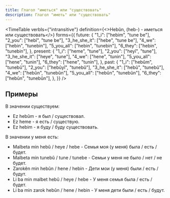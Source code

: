 ```yaml
---
title: Глагол "иметься" или "существовать"
description: Глагол "иметь" или "существовать"
---
```



<TimeTable
    verbIs={"intransitive"}
    definition={<>Hebûn, (heb-) - <Vi/> иметься или существовать</>}
    forms={{
        future: {
            "1_i": ["hebim", "tune be"],
            "2_you": ["hebî", "tune be"],
            "3_he_she_it": ["hebe", "tune be"],
            "4_we": ["hebin", "tunebin"],
            "5_you_all": ["hebin", "tunebin"],
            "6_they": ["hebin", "tunebin"],
        },
        present: {
            "1_i": ["heme", "tune"],
            "2_you": ["heyî", "tune"],
            "3_he_she_it": ["heye", "tune"],
            "4_we": ["hene", "tunin"],
            "5_you_all": ["hene", "tunin"],
            "6_they": ["hene", "tunin"],
        },
        past: {
            "1_i": ["hebûm", "tunebû"],
            "2_you": ["hebûyî", "tunebû"],
            "3_he_she_it": ["hebû", "tunebû"],
            "4_we": ["hebûn", "tunebûn"],
            "5_you_all": ["hebûn", "tunebûn"],
            "6_they": ["hebûn", "tunebûn"],
        },
    }}
/>

## Примеры

В значении существуем:

* Ez hebûm - я был / существовал.
* Ez heme - я есть / существую.
* Ez hebim - я буду / буду существовать.

В значении у меня есть:

* Malbeta min hebû / heye / hebe - Семья моя (у меня) была / есть / будет.
* Malbeta min tunebû / tune / tunebe - Семьи у меня не было / нет / не будет.
* Zarokên min hebûn / hene / hebin - Дети мои (у меня) были / есть / будут.
* Li ba min malbet hebû / heye / hebe - У меня семья была / есть / будет.
* Li ba min zarok hebûn / hene / hebin - У меня дети были / есть / будут.